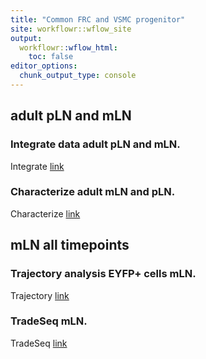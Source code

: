 ```yaml
---
title: "Common FRC and VSMC progenitor"
site: workflowr::wflow_site
output:
  workflowr::wflow_html:
    toc: false
editor_options:
  chunk_output_type: console
---
```


## adult pLN and mLN
### Integrate data adult pLN and mLN. 
Integrate
[link](adult_mLN_iLN.html)

### Characterize adult mLN and pLN. 
Characterize
[link](adult_mLN_iLN2.html)

## mLN all timepoints
### Trajectory analysis EYFP+ cells mLN. 
Trajectory
[link](mLNEYFPpos.html)

### TradeSeq mLN. 
TradeSeq
[link](tradeSeq.html)

